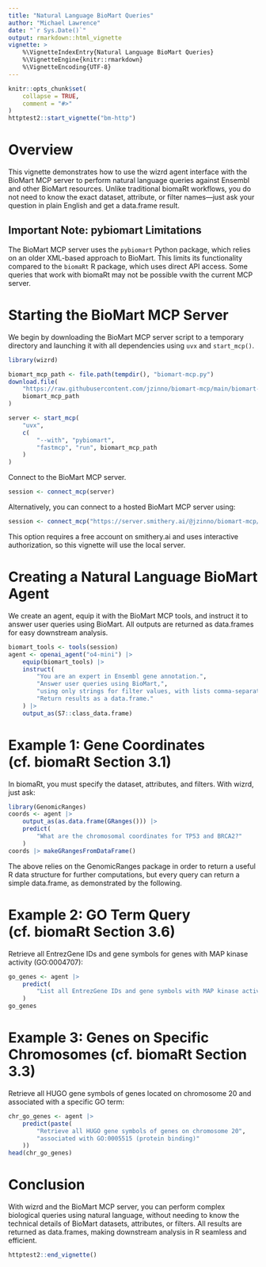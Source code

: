 ```yaml
---
title: "Natural Language BioMart Queries"
author: "Michael Lawrence"
date: "`r Sys.Date()`"
output: rmarkdown::html_vignette
vignette: >
    %\VignetteIndexEntry{Natural Language BioMart Queries}
    %\VignetteEngine{knitr::rmarkdown}
    %\VignetteEncoding{UTF-8}
---
```


```r
knitr::opts_chunk$set(
    collapse = TRUE,
    comment = "#>"
)
httptest2::start_vignette("bm-http")
```

# Overview

This vignette demonstrates how to use the wizrd agent interface with the
BioMart MCP server to perform natural language queries against Ensembl and
other BioMart resources. Unlike traditional biomaRt workflows, you do not
need to know the exact dataset, attribute, or filter names—just ask your
question in plain English and get a data.frame result.

## Important Note: pybiomart Limitations

The BioMart MCP server uses the `pybiomart` Python package, which relies on an 
older XML-based approach to BioMart. This limits its functionality compared to 
the `biomaRt` R package, which uses direct API access. Some queries that work 
with biomaRt may not be possible vwith the current MCP server.

# Starting the BioMart MCP Server

We begin by downloading the BioMart MCP server script to a temporary
directory and launching it with all dependencies using `uvx` and
`start_mcp()`.

```r
library(wizrd)

biomart_mcp_path <- file.path(tempdir(), "biomart-mcp.py")
download.file(
    "https://raw.githubusercontent.com/jzinno/biomart-mcp/main/biomart-mcp.py",
    biomart_mcp_path
)

server <- start_mcp(
    "uvx",
    c(
        "--with", "pybiomart",
        "fastmcp", "run", biomart_mcp_path
    )
)
```

Connect to the BioMart MCP server.

```r
session <- connect_mcp(server)
```

Alternatively, you can connect to a hosted BioMart MCP server using:
```r
session <- connect_mcp("https://server.smithery.ai/@jzinno/biomart-mcp/mcp")
```
This option requires a free account on smithery.ai and uses interactive
authorization, so this vignette will use the local server.

# Creating a Natural Language BioMart Agent

We create an agent, equip it with the BioMart MCP tools, and instruct it to
answer user queries using BioMart. All outputs are returned as data.frames
for easy downstream analysis.

```r
biomart_tools <- tools(session)
agent <- openai_agent("o4-mini") |>
    equip(biomart_tools) |>
    instruct(
        "You are an expert in Ensembl gene annotation.",
        "Answer user queries using BioMart,",
        "using only strings for filter values, with lists comma-separated.",
        "Return results as a data.frame."
    ) |>
    output_as(S7::class_data.frame)
```

# Example 1: Gene Coordinates (cf. biomaRt Section 3.1)

In biomaRt, you must specify the dataset, attributes, and filters. With
wizrd, just ask:

```r
library(GenomicRanges)
coords <- agent |>
    output_as(as.data.frame(GRanges())) |>
    predict(
        "What are the chromosomal coordinates for TP53 and BRCA2?"
    )
coords |> makeGRangesFromDataFrame()
```

The above relies on the GenomicRanges package in order to return a
useful R data structure for further computations, but every query can
return a simple data.frame, as demonstrated by the following.

# Example 2: GO Term Query (cf. biomaRt Section 3.6)

Retrieve all EntrezGene IDs and gene symbols for genes with MAP kinase
activity (GO:0004707):

```r
go_genes <- agent |>
    predict(
        "List all EntrezGene IDs and gene symbols with MAP kinase activity"
    )
go_genes
```

# Example 3: Genes on Specific Chromosomes (cf. biomaRt Section 3.3)

Retrieve all HUGO gene symbols of genes located on chromosome 20
and associated with a specific GO term:

```r
chr_go_genes <- agent |>
    predict(paste(
        "Retrieve all HUGO gene symbols of genes on chromosome 20",
        "associated with GO:0005515 (protein binding)"
    ))
head(chr_go_genes)
```

# Conclusion

With wizrd and the BioMart MCP server, you can perform complex biological
queries using natural language, without needing to know the technical
details of BioMart datasets, attributes, or filters. All results are
returned as data.frames, making downstream analysis in R seamless and
efficient. 

```r
httptest2::end_vignette()
```
